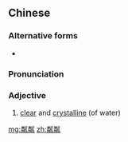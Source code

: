 ==Chinese==
{{zh-forms}}

===Alternative forms===
* {{zh-l|磷磷}}

===Pronunciation===
{{zh-pron
|m=línlín
|cat=a
}}

===Adjective===
{{zh-adj}}

# [[clear]] and [[crystalline]] (of water)

[[mg:粼粼]]
[[zh:粼粼]]